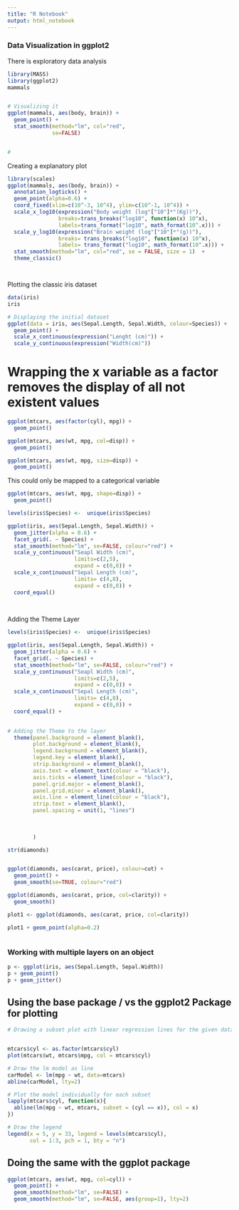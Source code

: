 ```yaml
---
title: "R Notebook"
output: html_notebook
---
```


### Data Visualization in ggplot2

There is exploratory data analysis 


```r
library(MASS)
library(ggplot2)
mammals


# Visualizing it
ggplot(mammals, aes(body, brain)) +
  geom_point() + 
  stat_smooth(method="lm", col="red",
              se=FALSE)


# 
```

Creating a explanatory plot
```r
library(scales)
ggplot(mammals, aes(body, brain)) +
  annotation_logticks() +
  geom_point(alpha=0.6) +
  coord_fixed(xlim=c(10^-3, 10^4), ylim=c(10^-1, 10^4)) +
  scale_x_log10(expression("Body weight (log"["10"]*"(Kg))"),
                breaks=trans_breaks("log10", function(x) 10^x),
                labels=trans_format("log10", math_format(10^.x))) + 
  scale_y_log10(expression("Brain weight (log"["10"]*"(g))"),
                breaks= trans_breaks("log10", function(x) 10^x),
                labels= trans_format("log10", math_format(10^.x))) + 
  stat_smooth(method="lm", col="red", se = FALSE, size = 1)  + 
  theme_classic()




```


Plotting the classic iris dataset
```r
data(iris)
iris

# Displaying the initial dataset
ggplot(data = iris, aes(Sepal.Length, Sepal.Width, colour=Species)) +  
  geom_point() + 
  scale_x_continuous(expression("Lenght (cm)")) + 
  scale_y_continuous(expression("Width(cm)"))

```


# Wrapping the x variable as a factor removes the display of all not existent values 
```r
ggplot(mtcars, aes(factor(cyl), mpg)) + 
  geom_point()
```

```r
ggplot(mtcars, aes(wt, mpg, col=disp)) + 
  geom_point()
```

```r
ggplot(mtcars, aes(wt, mpg, size=disp)) + 
  geom_point()
```

This could only be mapped to a categorical variable
```r
ggplot(mtcars, aes(wt, mpg, shape=disp)) + 
  geom_point()
```

```r
levels(iris$Species) <-  unique(iris$Species)

ggplot(iris, aes(Sepal.Length, Sepal.Width)) +
  geom_jitter(alpha = 0.6) + 
  facet_grid(. ~ Species) + 
  stat_smooth(method="lm", se=FALSE, colour="red") + 
  scale_y_continuous("Seapl Width (cm)",
                     limits=c(2,5),
                     expand = c(0,0)) + 
  scale_x_continuous("Sepal Length (cm)",
                     limits= c(4,8),
                     expand = c(0,0)) + 
  coord_equal()
  
  
```


Adding the Theme Layer
```r
levels(iris$Species) <-  unique(iris$Species)

ggplot(iris, aes(Sepal.Length, Sepal.Width)) +
  geom_jitter(alpha = 0.6) + 
  facet_grid(. ~ Species) + 
  stat_smooth(method="lm", se=FALSE, colour="red") + 
  scale_y_continuous("Seapl Width (cm)",
                     limits=c(2,5),
                     expand = c(0,0)) + 
  scale_x_continuous("Sepal Length (cm)",
                     limits= c(4,8),
                     expand = c(0,0)) + 
  coord_equal() +
  

# Adding the Theme to the layer
  theme(panel.background = element_blank(),
        plot.background = element_blank(), 
        legend.background = element_blank(),
        legend.key = element_blank(),
        strip.background = element_blank(),
        axis.text = element_text(colour = "black"),
        axis.ticks = element_line(colour = "black"),
        panel.grid.major = element_blank(),
        panel.grid.minor = element_blank(),
        axis.line = element_line(colour = "black"),
        strip.text = element_blank(),
        panel.spacing = unit(1, "lines")
        
        
        
        )
```

```r
str(diamonds)


ggplot(diamonds, aes(carat, price), colour=cut) + 
  geom_point() + 
  geom_smooth(se=TRUE, colour="red")
```


```r
ggplot(diamonds, aes(carat, price, col=clarity)) + 
  geom_smooth()
```

```r
plot1 <- ggplot(diamonds, aes(carat, price, col=clarity))

plot1 + geom_point(alpha=0.2)
```

```r


```

### Working with multiple layers on an object
```r
p <- ggplot(iris, aes(Sepal.Length, Sepal.Width))
p + geom_point()
p + geom_jitter()

```

## Using the base package / vs the ggplot2 Package for plotting
```r

# Drawing a subset plot with linear regression lines for the given dataset


mtcars$cyl <- as.factor(mtcars$cyl)
plot(mtcars$wt, mtcars$mpg, col = mtcars$cyl)

# Draw the lm model as line
carModel <- lm(mpg ~ wt, data=mtcars)
abline(carModel, lty=2)

# Plot the model individually for each subset
lapply(mtcars$cyl, function(x){
  abline(lm(mpg ~ wt, mtcars, subset = (cyl == x)), col = x)
})

# Draw the legend
legend(x = 5, y = 33, legend = levels(mtcars$cyl),
       col = 1:3, pch = 1, bty = "n")
```

## Doing the same with the ggplot package
```r
ggplot(mtcars, aes(wt, mpg, col=cyl)) +
  geom_point() + 
  geom_smooth(method="lm", se=FALSE) + 
  geom_smooth(method="lm", se=FALSE, aes(group=1), lty=2)
```

